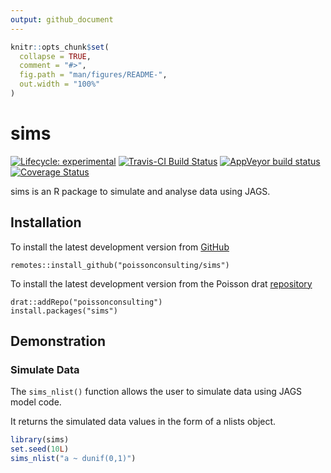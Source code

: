 ```yaml
---
output: github_document
---
```


<!-- README.md is generated from README.Rmd. Please edit that file -->

```r
knitr::opts_chunk$set(
  collapse = TRUE,
  comment = "#>",
  fig.path = "man/figures/README-",
  out.width = "100%"
)
```
# sims

<!-- badges: start -->
[![Lifecycle: experimental](https://img.shields.io/badge/lifecycle-experimental-orange.svg)](https://www.tidyverse.com/lifecycle/#experimental)
[![Travis-CI Build Status](https://travis-ci.com/poissonconsulting/sims.svg?branch=master)](https://travis-ci.com/poissonconsulting/sims)
[![AppVeyor build status](https://ci.appveyor.com/api/projects/status/github/poissonconsulting/sims?branch=master&svg=true)](https://ci.appveyor.com/project/poissonconsulting/sims)
[![Coverage Status](https://img.shields.io/codecov/c/github/poissonconsulting/sims/master.svg)](https://codecov.io/github/poissonconsulting/sims?branch=master)
<!-- badges: end -->

sims is an R package to simulate and analyse data using JAGS.

## Installation

To install the latest development version from [GitHub](https://github.com/poissonconsulting/bayessims)
```
remotes::install_github("poissonconsulting/sims")
```

To install the latest development version from the Poisson drat [repository](https://github.com/poissonconsulting/drat)
```
drat::addRepo("poissonconsulting")
install.packages("sims")
```

## Demonstration

### Simulate Data

The `sims_nlist()` function allows the user to simulate data 
using JAGS model code.

It returns the simulated data values in the form of a nlists object.

```r
library(sims)
set.seed(10L)
sims_nlist("a ~ dunif(0,1)")
```
